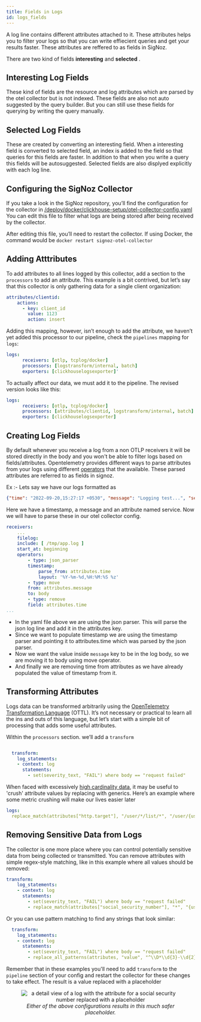 ```yaml
---
title: Fields in Logs 
id: logs_fields
---
```


A log line contains different attributes attached to it. These attributes helps you to filter your logs so that you can write effiecient queries and get your results faster. These attributes are reffered to as fields in SigNoz.

There are two kind of fields **interesting** and **selected** .

## Interesting Log Fields

These kind of fields are the resource and log attributes which are parsed by the otel collector but is not indexed. These fields are also not auto suggested by the query builder. But you can still use these fields for querying by writing the query manually.

## Selected Log Fields

These are created by converting an interesting field. When a interesting field is converted to selected field, an index is added to the field so that queries for this fields are faster. In addition to that when you write a query this fields will be autosuggested. Selected fields are also displyed explicitly with each log line.

## Configuring the SigNoz Collector

If you take a look in the SigNoz repository, you’ll find the configuration for the collector in [/deploy/docker/clickhouse-setup/otel-collector-config.yaml](https://github.com/SigNoz/signoz/blob/main/deploy/docker/clickhouse-setup/otel-collector-config.yaml) You can edit this file to filter what logs are being stored after being received by the collector.

After editing this file, you’ll need to restart the collector. If using Docker, the command would be `docker restart signoz-otel-collector`

## Adding Atttributes

To add attributes to all lines logged by this collector, add a section to the `processors` to add an attribute. This example is a bit contrived, but let’s say that this collector is only gathering data for a single client organization:

```yaml
attributes/clientid:
    actions:
      - key: client_id
        value: 1123
        action: insert
```

Adding this mapping, however, isn’t enough to add the attribute, we haven’t yet added this processor to our pipeline, check the `pipelines` mapping for `logs`:

```yaml
logs:
      receivers: [otlp, tcplog/docker]
      processors: [logstransform/internal, batch]
      exporters: [clickhouselogsexporter]'
```

To actually affect our data, we must add it to the pipeline. The revised version looks like this:

```yaml
logs:
      receivers: [otlp, tcplog/docker]
      processors: [attributes/clientid, logstransform/internal, batch]
      exporters: [clickhouselogsexporter]
```

## Creating Log Fields

By default whenever you receive a log from a non OTLP receivers it will be stored directly in the body and you won't be able to filter logs based on fields/attributes. Opentelemetry provides different ways to parse attributes from your logs using different [operators](/docs/userguide/logs#operators-for-parsing-and-manipulating-logs) that the available. These parsed attributes are referred to as fields in signoz.

Ex :-
    Lets say we have our logs formatted as

```json
{"time": "2022-09-20,15:27:17 +0530", "message": "Logging test...", "service": "python"}
```

Here we have a timestamp, a message and an attribute named service. Now we will have to parse these in our otel collector config.

```yaml
receivers:
    ...
    filelog:
    include: [ /tmp/app.log ]
    start_at: beginning
    operators:
        - type: json_parser
        timestamp:
            parse_from: attributes.time
            layout: '%Y-%m-%d,%H:%M:%S %z'
        - type: move
        from: attributes.message
        to: body
        - type: remove
        field: attributes.time
...
```

* In the yaml file above we are using the json parser. This will parse the json log line and add it in the attributes key.
* Since we want to populate timestamp we are using the timestamp parser and pointing it to attributes.time which was parsed by the json parser.
* Now we want the value inside `message` key to be in the log body, so we are moving it to body using move operator.
* And finally we are removing time from attributes as we have already populated the value of timestamp from it.

## Transforming Attributes

Logs data can be transformed arbitrarily using the [OpenTelemetry Transformation Language](https://github.com/open-telemetry/opentelemetry-collector-contrib/blob/main/pkg/ottl/README.md) (OTTL). It’s not necessary or practical to learn all the ins and outs of this language, but let’s start with a simple bit of processing that adds some useful attributes.

Within the `processors` section. we’ll add a `transform`

```yaml

  transform:
    log_statements:
    - context: log
      statements:
        - set(severity_text, "FAIL") where body == "request failed"

```

When faced with excessively [high cardinality data](https://signoz.io/blog/high-cardinality-data/), it may be useful to 'crush' attribute values by replacing with generics. Here’s an example where some metric crushing will make our lives easier later

```yaml
logs:
  replace_match(attributes["http.target"], "/user/*/list/*", "/user/{userId}/list/{listId}")
```

## Removing Sensitive Data from Logs

The collector is one more place where you can control potentially sensitive data from being collected or transmitted. You can remove attributes with simple regex-style matching, like in this example where all values should be removed:

```yaml
transform:
    log_statements:
    - context: log
      statements:
        - set(severity_text, "FAIL") where body == "request failed"
        - replace_match(attributes["social_security_number"], "*", "{userSocial}")
```

Or you can use pattern matching to find any strings that look similar:

```yaml
  transform:
    log_statements:
    - context: log
      statements:
        - set(severity_text, "FAIL") where body == "request failed"
        - replace_all_patterns(attributes, "value", "^\\D*\\d{3}-\\d{2}-\\d{4}", "{ss_number}")
```

Remember that in these examples you'll need to add `transform` to the `pipeline` section of your config and restart the collector for these changes to take effect. The result is a value replaced with a placeholder

<figure data-zoomable align='center'>
    <img src="/img/docs/user_social.webp" alt="a detail view of a log with the attribute for a social security number replaced with a placeholder"/>
    <figcaption><i>Either of the above configurations results in this much safer placeholder.</i></figcaption>
</figure>

